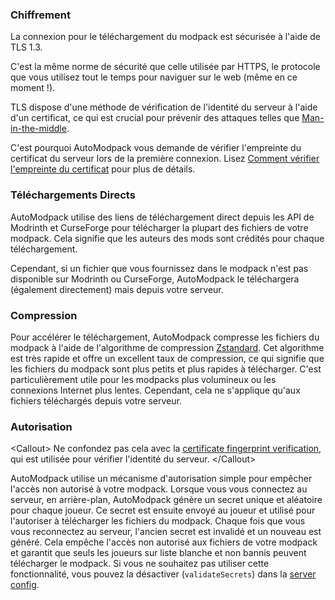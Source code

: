 ### Chiffrement

La connexion pour le téléchargement du modpack est sécurisée à l'aide de TLS 1.3.

C'est la même norme de sécurité que celle utilisée par HTTPS, le protocole que vous utilisez tout le temps pour naviguer sur le web (même en ce moment \!).

TLS dispose d'une méthode de vérification de l'identité du serveur à l'aide d'un certificat, ce qui est crucial pour prévenir des attaques telles que [Man-in-the-middle](https://en.wikipedia.org/wiki/Man-in-the-middle_attack).

C'est pourquoi AutoModpack vous demande de vérifier l'empreinte du certificat du serveur lors de la première connexion. Lisez [Comment vérifier l'empreinte du certificat](certificate) pour plus de détails.

### Téléchargements Directs

AutoModpack utilise des liens de téléchargement direct depuis les API de Modrinth et CurseForge pour télécharger la plupart des fichiers de votre modpack.
Cela signifie que les auteurs des mods sont crédités pour chaque téléchargement.

Cependant, si un fichier que vous fournissez dans le modpack n'est pas disponible sur Modrinth ou CurseForge, AutoModpack le téléchargera (également directement) mais depuis votre serveur.

### Compression

Pour accélérer le téléchargement, AutoModpack compresse les fichiers du modpack à l'aide de l'algorithme de compression [Zstandard](https://facebook.github.io/zstd/).
Cet algorithme est très rapide et offre un excellent taux de compression, ce qui signifie que les fichiers du modpack sont plus petits et plus rapides à télécharger.
C'est particulièrement utile pour les modpacks plus volumineux ou les connexions Internet plus lentes.
Cependant, cela ne s'applique qu'aux fichiers téléchargés depuis votre serveur.

### Autorisation

\<Callout\>
Ne confondez pas cela avec la [certificate fingerprint verification](certificate), qui est utilisée pour vérifier l'identité du serveur.
\</Callout\>

AutoModpack utilise un mécanisme d'autorisation simple pour empêcher l'accès non autorisé à votre modpack.
Lorsque vous vous connectez au serveur, en arrière-plan, AutoModpack génère un secret unique et aléatoire pour chaque joueur. Ce secret est ensuite envoyé au joueur et utilisé pour l'autoriser à télécharger les fichiers du modpack.
Chaque fois que vous vous reconnectez au serveur, l'ancien secret est invalidé et un nouveau est généré.
Cela empêche l'accès non autorisé aux fichiers de votre modpack et garantit que seuls les joueurs sur liste blanche et non bannis peuvent télécharger le modpack.
Si vous ne souhaitez pas utiliser cette fonctionnalité, vous pouvez la désactiver (`validateSecrets`) dans la [server config](../configuration/server-config).